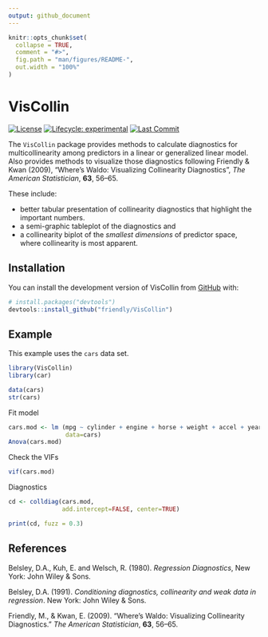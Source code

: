 ```yaml
---
output: github_document
---
```


<!-- README.md is generated from README.Rmd. Please edit that file -->

```r
knitr::opts_chunk$set(
  collapse = TRUE,
  comment = "#>",
  fig.path = "man/figures/README-",
  out.width = "100%"
)

```

# VisCollin

<!-- badges: start -->
[![License](https://img.shields.io/badge/license-GPL%20%28%3E=%202%29-brightgreen.svg?style=flat)](https://www.gnu.org/licenses/gpl-2.0.html) 
[![Lifecycle: experimental](https://img.shields.io/badge/lifecycle-experimental-orange.svg)](https://lifecycle.r-lib.org/articles/stages.html#experimental)
[![Last Commit](https://img.shields.io/github/last-commit/friendly/VisCollin)](https://github.com/friendly/VisCollin)
<!-- badges: end -->

The `VisCollin` package provides
methods to calculate diagnostics for multicollinearity among predictors in a linear or
generalized linear model. Also provides methods to visualize those diagnostics following Friendly & Kwan (2009),
"Where’s Waldo: Visualizing Collinearity Diagnostics", _The American Statistician_, **63**, 56–65.

These include:

* better tabular presentation of collinearity diagnostics that highlight the important numbers.
* a semi-graphic tableplot of the diagnostics and 
* a collinearity biplot of the _smallest dimensions_ of predictor space, where collinearity is most apparent.

## Installation

You can install the development version of VisCollin from [GitHub](https://github.com/) with:

``` r
# install.packages("devtools")
devtools::install_github("friendly/VisCollin")
```

## Example

This example uses the `cars` data set.
```r
library(VisCollin)
library(car)

data(cars)
str(cars)
```

Fit model
```r
cars.mod <- lm (mpg ~ cylinder + engine + horse + weight + accel + year, 
                data=cars)
Anova(cars.mod)
```

Check the VIFs

```r
vif(cars.mod)
```

Diagnostics

```r
cd <- colldiag(cars.mod, 
               add.intercept=FALSE, center=TRUE)

print(cd, fuzz = 0.3)
```


## References

Belsley, D.A.,  Kuh, E.  and Welsch, R. (1980).
_Regression Diagnostics_, New York: John Wiley & Sons.

Belsley, D.A. (1991).
_Conditioning diagnostics, collinearity and weak data in regression_.
New York: John Wiley & Sons.

Friendly, M., & Kwan, E. (2009).
"Where’s Waldo: Visualizing Collinearity Diagnostics." _The American Statistician_, **63**, 56–65.

